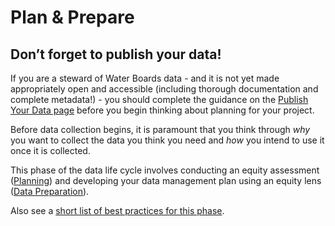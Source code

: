 # Plan & Prepare

::: callout-important
# Don't forget to publish your data! 

If you are a steward of Water Boards data - and it is not yet made appropriately open and accessible (including thorough documentation and complete metadata!) - you should complete the guidance on the [Publish Your Data page](https://cawaterboarddatacenter.github.io/equity-data-handbook/publish-data.html) before you begin thinking about planning for your project.
:::

Before data collection begins, it is paramount that you think through *why* you want to collect the data you think you need and *how* you intend to use it once it is collected.

This phase of the data life cycle involves conducting an equity assessment ([Planning](https://cawaterboarddatacenter.github.io/equity-data-handbook/plan.html)) and developing your data management plan using an equity lens ([Data Preparation](https://cawaterboarddatacenter.github.io/equity-data-handbook/prep.html)).

Also see a [short list of best practices for this phase](https://cawaterboarddatacenter.github.io/equity-data-handbook/get-started/best-practice.html#plan-prepare).
